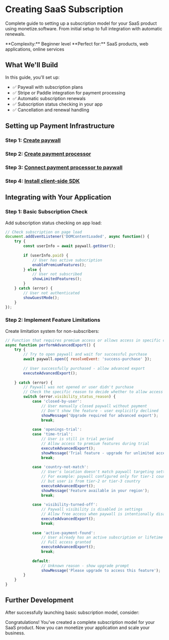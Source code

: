 
# Creating SaaS Subscription

Complete guide to setting up a subscription model for your SaaS product using monetize.software. From initial setup to full integration with automatic renewals.

<Callout type="info">
  **Complexity:** Beginner level  
  **Perfect for:** SaaS products, web applications, online services
</Callout>

## What We'll Build

In this guide, you'll set up:

- ✅ Paywall with subscription plans
- ✅ Stripe or Paddle integration for payment processing
- ✅ Automatic subscription renewals
- ✅ Subscription status checking in your app
- ✅ Cancellation and renewal handling

## Setting up Payment Infrastructure

<Steps>

### Step 1: [Create paywall](/docs-v2/payment-processor/create-payment-processor)

### Step 2: [Create payment processor](/docs-v2/payment-processor/create-payment-processor)

### Step 3: [Connect payment processor to paywall](/docs-v2/payment-processor/connect-payment-processor)

### Step 4: [Install client-side SDK](/docs-v2/paywall-api/install-paywall)

</Steps>

## Integrating with Your Application

<Steps>

### Step 1: Basic Subscription Check

Add subscription status checking on app load:

```javascript
// Check subscription on page load
document.addEventListener('DOMContentLoaded', async function() {
    try {
        const userInfo = await paywall.getUser();
        
        if (userInfo.paid) {
            // User has active subscription
            enablePremiumFeatures();
        } else {
            // User not subscribed
            showLimitedFeatures();
        }
    } catch (error) {
        // User not authenticated
        showGuestMode();
    }
});
```

### Step 2: Implement Feature Limitations

Create limitation system for non-subscribers:

```javascript
// Function that requires premium access or allows access in specific cases
async function performAdvancedExport() {
    try {
        // Try to open paywall and wait for successful purchase
        await paywall.open({ resolveEvent: 'success-purchase' });
        
        // User successfully purchased - allow advanced export
        executeAdvancedExport();
        
    } catch (error) {
        // Paywall was not opened or user didn't purchase
        // Check the specific reason to decide whether to allow access
        switch (error.visibility_status_reason) {
            case 'closed-by-user':
                // User manually closed paywall without payment
                // Don't show the feature - user explicitly declined
                showMessage('Upgrade required for advanced export');
                break;
                
            case 'openings-trial':
            case 'time-trial':
                // User is still in trial period
                // Allow access to premium features during trial
                executeAdvancedExport();
                showMessage('Trial feature - upgrade for unlimited access');
                break;
                
            case 'country-not-match':
                // User's location doesn't match paywall targeting settings
                // For example: paywall configured only for tier-1 countries
                // but user is from tier-2 or tier-3 country
                executeAdvancedExport();
                showMessage('Feature available in your region');
                break;
                
            case 'visibility-turned-off':
                // Paywall visibility is disabled in settings
                // Allow free access when paywall is intentionally disabled
                executeAdvancedExport();
                break;
                
            case 'active-payment-found':
                // User already has an active subscription or lifetime purchase
                // Full access granted
                executeAdvancedExport();
                break;
                
            default:
                // Unknown reason - show upgrade prompt
                showMessage('Please upgrade to access this feature');
        }
    }
}

```

</Steps>

## Further Development

After successfully launching basic subscription model, consider:

<Cards>
  <Cards.Card 
    title="Paywall Offers" 
    href="/docs-v2/offers/overview"
  />
</Cards>

Congratulations! You've created a complete subscription model for your SaaS product. Now you can monetize your application and scale your business.
